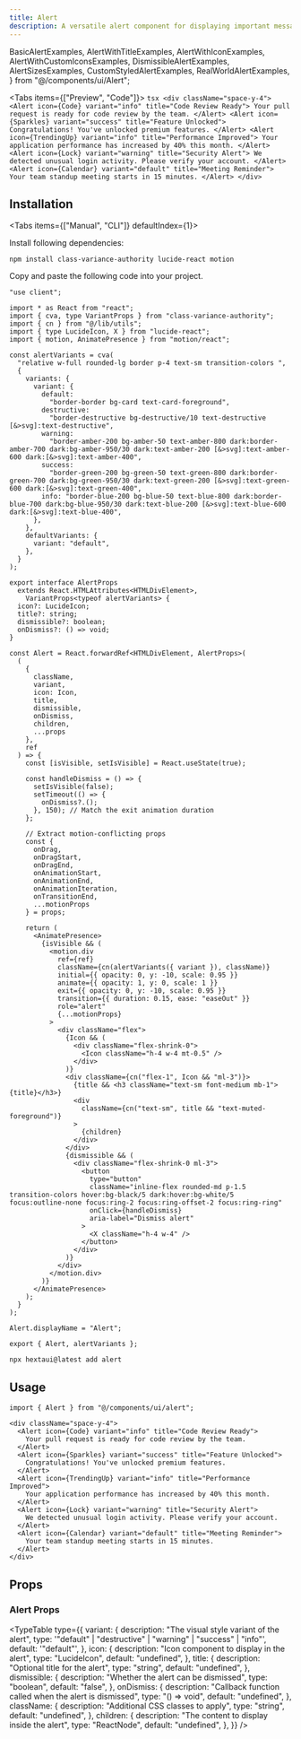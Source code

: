 ```yaml
---
title: Alert
description: A versatile alert component for displaying important messages, notifications, and status updates.
---
```




  BasicAlertExamples,
  AlertWithTitleExamples,
  AlertWithIconExamples,
  AlertWithCustomIconsExamples,
  DismissibleAlertExamples,
  AlertSizesExamples,
  CustomStyledAlertExamples,
  RealWorldAlertExamples,
} from "@/components/ui/Alert";

<Tabs items={["Preview", "Code"]}>
  <Tab value="Preview">
    <PreviewContainer>
      <BasicAlertExamples />
    </PreviewContainer>
  </Tab>
  <Tab value="Code">
    ```tsx
    <div className="space-y-4">
      <Alert icon={Code} variant="info" title="Code Review Ready">
        Your pull request is ready for code review by the team.
      </Alert>
      <Alert icon={Sparkles} variant="success" title="Feature Unlocked">
        Congratulations! You've unlocked premium features.
      </Alert>
      <Alert icon={TrendingUp} variant="info" title="Performance Improved">
        Your application performance has increased by 40% this month.
      </Alert>
      <Alert icon={Lock} variant="warning" title="Security Alert">
        We detected unusual login activity. Please verify your account.
      </Alert>
      <Alert icon={Calendar} variant="default" title="Meeting Reminder">
        Your team standup meeting starts in 15 minutes.
      </Alert>
    </div>
    ```
  </Tab>
</Tabs>

## Installation

<Tabs items={["Manual", "CLI"]} defaultIndex={1}>
<Tab value="Manual">

Install following dependencies:

```package-install
npm install class-variance-authority lucide-react motion
```

Copy and paste the following code into your project.

```tsx title="components/ui/alert.tsx"
"use client";

import * as React from "react";
import { cva, type VariantProps } from "class-variance-authority";
import { cn } from "@/lib/utils";
import { type LucideIcon, X } from "lucide-react";
import { motion, AnimatePresence } from "motion/react";

const alertVariants = cva(
  "relative w-full rounded-lg border p-4 text-sm transition-colors ",
  {
    variants: {
      variant: {
        default:
          "border-border bg-card text-card-foreground",
        destructive:
          "border-destructive bg-destructive/10 text-destructive [&>svg]:text-destructive",
        warning:
          "border-amber-200 bg-amber-50 text-amber-800 dark:border-amber-700 dark:bg-amber-950/30 dark:text-amber-200 [&>svg]:text-amber-600 dark:[&>svg]:text-amber-400",
        success:
          "border-green-200 bg-green-50 text-green-800 dark:border-green-700 dark:bg-green-950/30 dark:text-green-200 [&>svg]:text-green-600 dark:[&>svg]:text-green-400",
        info: "border-blue-200 bg-blue-50 text-blue-800 dark:border-blue-700 dark:bg-blue-950/30 dark:text-blue-200 [&>svg]:text-blue-600 dark:[&>svg]:text-blue-400",
      },
    },
    defaultVariants: {
      variant: "default",
    },
  }
);

export interface AlertProps
  extends React.HTMLAttributes<HTMLDivElement>,
    VariantProps<typeof alertVariants> {
  icon?: LucideIcon;
  title?: string;
  dismissible?: boolean;
  onDismiss?: () => void;
}

const Alert = React.forwardRef<HTMLDivElement, AlertProps>(
  (
    {
      className,
      variant,
      icon: Icon,
      title,
      dismissible,
      onDismiss,
      children,
      ...props
    },
    ref
  ) => {
    const [isVisible, setIsVisible] = React.useState(true);

    const handleDismiss = () => {
      setIsVisible(false);
      setTimeout(() => {
        onDismiss?.();
      }, 150); // Match the exit animation duration
    };

    // Extract motion-conflicting props
    const {
      onDrag,
      onDragStart,
      onDragEnd,
      onAnimationStart,
      onAnimationEnd,
      onAnimationIteration,
      onTransitionEnd,
      ...motionProps
    } = props;

    return (
      <AnimatePresence>
        {isVisible && (
          <motion.div
            ref={ref}
            className={cn(alertVariants({ variant }), className)}
            initial={{ opacity: 0, y: -10, scale: 0.95 }}
            animate={{ opacity: 1, y: 0, scale: 1 }}
            exit={{ opacity: 0, y: -10, scale: 0.95 }}
            transition={{ duration: 0.15, ease: "easeOut" }}
            role="alert"
            {...motionProps}
          >
            <div className="flex">
              {Icon && (
                <div className="flex-shrink-0">
                  <Icon className="h-4 w-4 mt-0.5" />
                </div>
              )}
              <div className={cn("flex-1", Icon && "ml-3")}>
                {title && <h3 className="text-sm font-medium mb-1">{title}</h3>}
                <div
                  className={cn("text-sm", title && "text-muted-foreground")}
                >
                  {children}
                </div>
              </div>
              {dismissible && (
                <div className="flex-shrink-0 ml-3">
                  <button
                    type="button"
                    className="inline-flex rounded-md p-1.5 transition-colors hover:bg-black/5 dark:hover:bg-white/5 focus:outline-none focus:ring-2 focus:ring-offset-2 focus:ring-ring"
                    onClick={handleDismiss}
                    aria-label="Dismiss alert"
                  >
                    <X className="h-4 w-4" />
                  </button>
                </div>
              )}
            </div>
          </motion.div>
        )}
      </AnimatePresence>
    );
  }
);

Alert.displayName = "Alert";

export { Alert, alertVariants };
```

</Tab>
<Tab value="CLI">

```package-install
npx hextaui@latest add alert
```

</Tab>
</Tabs>

## Usage

```tsx
import { Alert } from "@/components/ui/alert";
```

```tsx
<div className="space-y-4">
  <Alert icon={Code} variant="info" title="Code Review Ready">
    Your pull request is ready for code review by the team.
  </Alert>
  <Alert icon={Sparkles} variant="success" title="Feature Unlocked">
    Congratulations! You've unlocked premium features.
  </Alert>
  <Alert icon={TrendingUp} variant="info" title="Performance Improved">
    Your application performance has increased by 40% this month.
  </Alert>
  <Alert icon={Lock} variant="warning" title="Security Alert">
    We detected unusual login activity. Please verify your account.
  </Alert>
  <Alert icon={Calendar} variant="default" title="Meeting Reminder">
    Your team standup meeting starts in 15 minutes.
  </Alert>
</div>
```

## Props

### Alert Props

<TypeTable
  type={{
    variant: {
      description: "The visual style variant of the alert",
      type: '"default" | "destructive" | "warning" | "success" | "info"',
      default: '"default"',
    },
    icon: {
      description: "Icon component to display in the alert",
      type: "LucideIcon",
      default: "undefined",
    },
    title: {
      description: "Optional title for the alert",
      type: "string",
      default: "undefined",
    },
    dismissible: {
      description: "Whether the alert can be dismissed",
      type: "boolean",
      default: "false",
    },
    onDismiss: {
      description: "Callback function called when the alert is dismissed",
      type: "() => void",
      default: "undefined",
    },
    className: {
      description: "Additional CSS classes to apply",
      type: "string",
      default: "undefined",
    },
    children: {
      description: "The content to display inside the alert",
      type: "ReactNode",
      default: "undefined",    },
  }}
/>
